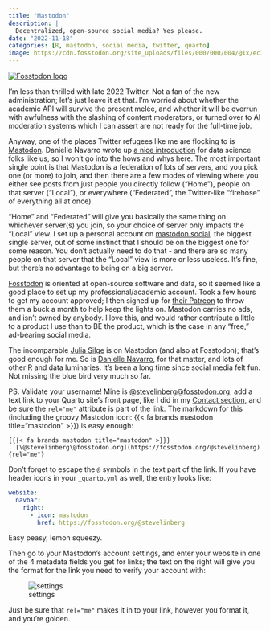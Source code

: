 ```yaml
---
title: "Mastodon"
description: |
  Decentralized, open-source social media? Yes please.
date: "2022-11-18"
categories: [R, mastodon, social media, twitter, quarto]
image: https://cdn.fosstodon.org/site_uploads/files/000/000/004/@1x/ec7a05be77b5390f.png
---
```


[[![Fosstodon logo](https://cdn.fosstodon.org/site_uploads/files/000/000/004/@1x/ec7a05be77b5390f.png)](https://fosstodon.org)]{.aside}

I'm less than thrilled with late 2022 Twitter. Not a fan of the new administration; let's just leave it at that. I'm worried about whether the academic API will survive the present melée, and whether it will be overrun with awfulness with the slashing of content moderators, or turned over to AI moderation systems which I can assert are not ready for the full-time job.

Anyway, one of the places Twitter refugees like me are flocking to is [Mastodon](https://mastodon.org). Danielle Navarro wrote up [a nice introduction](https://blog.djnavarro.net/posts/2022-11-03_what-i-know-about-mastodon/) for data science folks like us, so I won't go into the hows and whys here. The most important single point is that Mastodon is a federation of lots of servers, and you pick one (or more) to join, and then there are a few modes of viewing where you either see posts from just people you directly follow ("Home"), people on that server ("Local"), or everywhere ("Federated", the Twitter-like "firehose" of everything all at once).

"Home" and "Federated" will give you basically the same thing on whichever server(s) you join, so your choice of server only impacts the "Local" view. I set up a personal account on [mastodon.social](https://mastodon.social), the biggest single server, out of some instinct that I should be on the biggest one for some reason. You don't actually need to do that - and there are so many people on that server that the "Local" view is more or less useless. It's fine, but there's no advantage to being on a big server.

[Fosstodon](https://fosstodon.org) is oriented at open-source software and data, so it seemed like a good place to set up my professional/academic account. Took a few hours to get my account approved; I then signed up for [their Patreon](https://www.patreon.com/fosstodon) to throw them a buck a month to help keep the lights on. Mastodon carries no ads, and isn't owned by anybody. I love this, and would rather contribute a little to a product I use than to BE the product, which is the case in any "free," ad-bearing social media.

The incomparable [Julia Silge](https://mastodon.social/@juliasilge@fosstodon.org) is on Mastodon (and also at Fosstodon); that's good enough for me. So is [Danielle Navarro](https://mastodon.social/@djnavarro@fosstodon.org), for that matter, and lots of other R and data luminaries. It's been a long time since social media felt fun. Not missing the blue bird very much so far.

PS. Validate your username! Mine is [@stevelinberg@fosstodon.org](https://fosstodon.org/@stevelinberg); add a text link to your Quarto site's front page, like I did in my [Contact section](/#contact), and be sure the `rel="me"` attribute is part of the link. The markdown for this (including the groovy Mastodon icon: {{< fa brands mastodon title="mastodon" >}}) is easy enough:

```
{{{< fa brands mastodon title="mastodon" >}}}
  [\@stevelinberg\@fosstodon.org](https://fosstodon.org/@stevelinberg){rel="me"}
```

Don't forget to escape the `@` symbols in the text part of the link. If you have header icons in your `_quarto.yml` as well, the entry looks like:

```yml
website:
  navbar:
    right:
      - icon: mastodon
        href: https://fosstodon.org/@stevelinberg
```

Easy peasy, lemon squeezy.

Then go to your Mastodon's account settings, and enter your website in one of the 4 metadata fields you get for links; the text on the right will give you the format for the link you need to verify your account with:

![settings](settings.png)

Just be sure that `rel="me"` makes it in to your link, however you format it, and you're golden.
